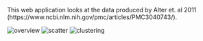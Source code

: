 This web application looks at the data produced by Alter et. al 2011 (https://www.ncbi.nlm.nih.gov/pmc/articles/PMC3040743/).  

![overview](https://user-images.githubusercontent.com/17166965/31131441-cb06c6ca-a81f-11e7-9c83-aa6dbac04bd2.png)
![scatter](https://user-images.githubusercontent.com/17166965/31131446-cc4c38d0-a81f-11e7-9e6d-52ddb243f1a6.png)
![clustering](https://user-images.githubusercontent.com/17166965/31131450-cd51d44c-a81f-11e7-9357-7a9132238b7e.png)
